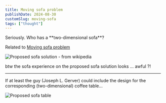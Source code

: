 ```yaml
---
title: Moving sofa problem
publishDate: 2024-08-30
customSlug: moving-sofa
tags: ["thought"]
---
```




<Thought>
Seriously. Who has a **two-dimensional sofa**?
</Thought>

Related to [Moving sofa problem](https://en.m.wikipedia.org/wiki/Moving_sofa_problem)



<Image src={MovingSofa} alt="Proposed sofa solution - from wikipedia" />

btw the sofa experience on the proposed sofa solution looks ... awful ?!

---

If at least the guy (Joseph L. Gerver) could include the design for the corresponding (two-dimensional) coffee table...


<Image src={MovingSofaTable} alt="Proposed sofa table" />
